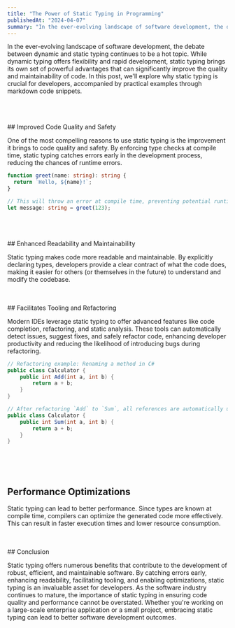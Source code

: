```yaml
---
title: "The Power of Static Typing in Programming"
publishedAt: "2024-04-07"
summary: "In the ever-evolving landscape of software development, the debate between dynamic and static typing continues to be a hot topic."
---
```


In the ever-evolving landscape of software development, the debate between dynamic and static typing continues to be a hot topic. While dynamic typing offers flexibility and rapid development, static typing brings its own set of powerful advantages that can significantly improve the quality and maintainability of code. In this post, we'll explore why static typing is crucial for developers, accompanied by practical examples through markdown code snippets.

<br />
<br />
<br />
## Improved Code Quality and Safety

One of the most compelling reasons to use static typing is the improvement it
brings to code quality and safety. By enforcing type checks at compile time,
static typing catches errors early in the development process, reducing the
chances of runtime errors.

```ts
function greet(name: string): string {
  return `Hello, ${name}!`;
}

// This will throw an error at compile time, preventing potential runtime issues.
let message: string = greet(123);
```

<br />
<br />
<br />
## Enhanced Readability and Maintainability

Static typing makes code more readable and maintainable. By explicitly declaring
types, developers provide a clear contract of what the code does, making it
easier for others (or themselves in the future) to understand and modify the
codebase.

<br />
<br />
## Facilitates Tooling and Refactoring

Modern IDEs leverage static typing to offer advanced features like code
completion, refactoring, and static analysis. These tools can automatically
detect issues, suggest fixes, and safely refactor code, enhancing developer
productivity and reducing the likelihood of introducing bugs during refactoring.

```csharp
// Refactoring example: Renaming a method in C#
public class Calculator {
    public int Add(int a, int b) {
        return a + b;
    }
}

// After refactoring `Add` to `Sum`, all references are automatically updated.
public class Calculator {
    public int Sum(int a, int b) {
        return a + b;
    }
}
```

<br />
<br />
<br />

## Performance Optimizations

Static typing can lead to better performance. Since types are known at compile time, compilers can optimize the generated code more effectively. This can result in faster execution times and lower resource consumption.

<br />
<br />
## Conclusion

Static typing offers numerous benefits that contribute to the development of
robust, efficient, and maintainable software. By catching errors early,
enhancing readability, facilitating tooling, and enabling optimizations, static
typing is an invaluable asset for developers. As the software industry continues
to mature, the importance of static typing in ensuring code quality and
performance cannot be overstated. Whether you're working on a large-scale
enterprise application or a small project, embracing static typing can lead to
better software development outcomes.
